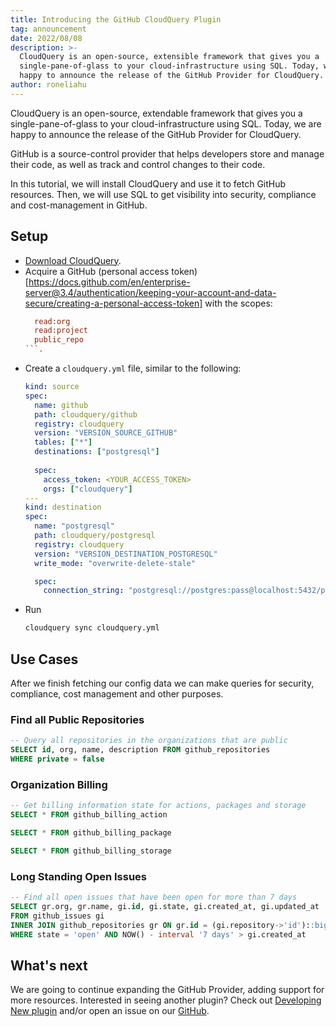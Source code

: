 ```yaml
---
title: Introducing the GitHub CloudQuery Plugin
tag: announcement
date: 2022/08/08
description: >-
  CloudQuery is an open-source, extensible framework that gives you a
  single-pane-of-glass to your cloud-infrastructure using SQL. Today, we are
  happy to announce the release of the GitHub Provider for CloudQuery. 
author: roneliahu
---
```



<BlogHeader/>

CloudQuery is an open-source, extendable framework that gives you a single-pane-of-glass to your cloud-infrastructure using SQL. Today, we are happy to announce the release of the GitHub Provider for CloudQuery.

GitHub is a source-control provider that helps developers store and manage their code, as well as track and control changes to their code.

In this tutorial, we will install CloudQuery and use it to fetch GitHub resources. Then, we will use SQL to get visibility into security, compliance and cost-management in GitHub.

## Setup

- [Download CloudQuery](/docs/quickstart).
- Acquire a GitHub (personal access token)[https://docs.github.com/en/enterprise-server@3.4/authentication/keeping-your-account-and-data-secure/creating-a-personal-access-token]
  with the scopes:
  ```ini copy
    read:org
    read:project
    public_repo
  ```.
- Create a `cloudquery.yml` file, similar to the following:
  ```yaml copy
  kind: source
  spec:
    name: github
    path: cloudquery/github
    registry: cloudquery
    version: "VERSION_SOURCE_GITHUB"
    tables: ["*"]
    destinations: ["postgresql"]
    
    spec:
      access_token: <YOUR_ACCESS_TOKEN>
      orgs: ["cloudquery"]
  ---
  kind: destination
  spec:
    name: "postgresql"
    path: cloudquery/postgresql
    registry: cloudquery
    version: "VERSION_DESTINATION_POSTGRESQL"
    write_mode: "overwrite-delete-stale"

    spec:
      connection_string: "postgresql://postgres:pass@localhost:5432/postgres?sslmode=disable"
  ```
- Run
  ```bash copy
  cloudquery sync cloudquery.yml
  ```

## Use Cases

After we finish fetching our config data we can make queries for security, compliance, cost management and other purposes.

### Find all Public Repositories

```sql copy
-- Query all repositories in the organizations that are public
SELECT id, org, name, description FROM github_repositories
WHERE private = false
```

### Organization Billing

```sql copy
-- Get billing information state for actions, packages and storage
SELECT * FROM github_billing_action

SELECT * FROM github_billing_package

SELECT * FROM github_billing_storage
```

### Long Standing Open Issues

```sql copy
-- Find all open issues that have been open for more than 7 days
SELECT gr.org, gr.name, gi.id, gi.state, gi.created_at, gi.updated_at
FROM github_issues gi
INNER JOIN github_repositories gr ON gr.id = (gi.repository->'id')::bigint
WHERE state = 'open' AND NOW() - interval '7 days' > gi.created_at
```

## What's next

We are going to continue expanding the GitHub Provider, adding support for more resources. Interested in seeing another plugin? Check out [Developing New plugin](/docs/developers/creating-new-plugin) and/or open an issue on our [GitHub](https://github.com/cloudquery/cloudquery).
